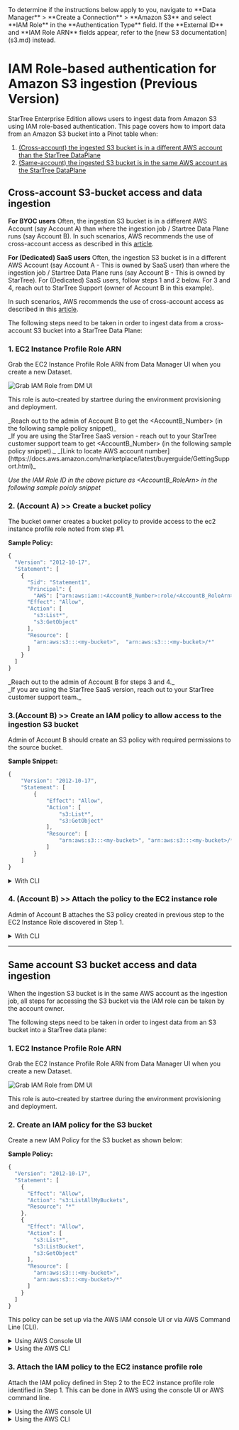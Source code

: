 
<Callout type="info">
To determine if the instructions below apply to you, navigate to **Data Manager** > **Create a Connection** > **Amazon S3** and select **IAM Role** in the **Authentication Type** field. If the **External ID** and **IAM Role ARN** fields appear, refer to the [new S3 documentation](s3.md) instead. 
</Callout>

# IAM Role-based authentication for Amazon S3 ingestion (Previous Version)

StarTree Enterprise Edition allows users to ingest data from Amazon S3 using IAM role-based authentication. This page covers 
how to import data from an Amazon S3 bucket into a Pinot table when:
1. [(Cross-account) the ingested S3 bucket is in a different AWS account than the StarTree DataPlane](#cross-account-S3-bucket-access-and-data-ingestion) 
2. [(Same-account) the ingested S3 bucket is in the same AWS account as the StarTree DataPlane](#same-account-S3-bucket-access-and-data-ingestion) 

## Cross-account S3-bucket access and data ingestion

**For BYOC users**
Often, the ingestion S3 bucket is in a different AWS Account (say Account A) than where the ingestion job / 
Startree Data Plane runs (say Account B). In such scenarios, AWS recommends the use of cross-account access as 
described in this [article](https://aws.amazon.com/premiumsupport/knowledge-center/cross-account-access-s3/). 

**For (Dedicated) SaaS users**
Often, the ingestion S3 bucket is in a different AWS Account (say Account A - This is owned by SaaS user) than where the ingestion job / 
Startree Data Plane runs (say Account B - This is owned by StarTree). For (Dedicated) SaaS users,  follow steps 1 and 2 below. For 3 and 4, reach out to StarTree Support (owner of Account B in this example).

In such scenarios, AWS recommends the use of cross-account access as 
described in this [article](https://aws.amazon.com/premiumsupport/knowledge-center/cross-account-access-s3/). 

The following steps need to be taken in order to ingest data from a cross-account S3 bucket into a StarTree Data Plane:

### 1. EC2 Instance Profile Role ARN 
Grab the EC2 Instance Profile Role ARN from Data Manager UI when you create a new Dataset.

![Grab IAM Role from DM UI](/img/startree-distribution/grab-iam-role-from-dm-ui.png)

This role is auto-created by startree during the environment provisioning and deployment.

<Callout type="info">
_Reach out to the admin of Account B to get the &lt;AccountB_Number&gt; (in the following sample policy snippet)_ <br />
_If you are using the StarTree SaaS version - reach out to your StarTree customer support team to get &lt;AccountB_Number&gt; (in the following sample policy snippet)._
_[Link to locate AWS account number](https://docs.aws.amazon.com/marketplace/latest/buyerguide/GettingSupport.html)_

_Use the IAM Role ID in the above picture as &lt;AccountB_RoleArn&gt; in the following sample poicly snippet_
</Callout>

### 2. (Account A) >> Create a bucket policy
The bucket owner creates a bucket policy to provide access to the ec2 instance profile role noted from step #1.

**Sample Policy:**

```js showLineNumbers copy
{
  "Version": "2012-10-17",
  "Statement": [
    {
      "Sid": "Statement1",
      "Principal": {
        "AWS": ["arn:aws:iam::<AccountB_Number>:role/<AccountB_RoleArn>"] },
      "Effect": "Allow",
      "Action": [
        "s3:List*",
        "s3:GetObject"
      ],
      "Resource": [
        "arn:aws:s3:::<my-bucket>",  "arn:aws:s3:::<my-bucket>/*"
      ]
    }
  ]
}
```

<Callout type="info">
_Reach out to the admin of Account B for steps 3 and 4._ <br />
_If you are using the StarTree SaaS version, reach out to your StarTree customer support team._
</Callout>

### 3.(Account B) >> Create an IAM policy to allow access to the ingestion S3 bucket 
Admin of Account B should create an S3 policy with required permissions to the source bucket.

**Sample Snippet:**
```js showLineNumbers copy
{
    "Version": "2012-10-17",
    "Statement": [
        {
            "Effect": "Allow",
            "Action": [
                "s3:List*",
                "s3:GetObject"
            ],
            "Resource": [
                "arn:aws:s3:::<my-bucket>", "arn:aws:s3:::<my-bucket>/*"
            ]
        }
    ]
}
```

<details>
<summary>With CLI</summary>

```shell copy
aws --profile ${CLUSTER_NAME} iam --region ${REGION} create-policy  --policy-name devrel-demos-policy --policy-document file://devrel-demos-policy.json
```

</details>

### 4. (Account B) >> Attach the policy to the EC2 instance role 
Admin of Account B attaches the S3 policy created in previous step to the EC2 Instance Role discovered in Step 1.

<details>
<summary>With CLI</summary>

```shell
aws --profile ${CLUSTER_NAME} iam --region ${REGION} attach-role-policy --role-name sc-staging-startree-dev-ui-team20220113030258471200000009 --policy-arn arn:aws:iam::462173948356:policy/devrel-demos-policy
```

</details>

<hr />

## Same account S3 bucket access and data ingestion
When the ingestion S3 bucket is in the same AWS account as the ingestion job, all steps for accessing the S3 bucket via 
the IAM role can be taken by the account owner. 

The following steps need to be taken in order to ingest data from an S3 bucket into a StarTree data plane:

### 1. EC2 Instance Profile Role ARN
Grab the EC2 Instance Profile Role ARN from Data Manager UI when you create a new Dataset.

![Grab IAM Role from DM UI](/img/startree-distribution/grab-iam-role-from-dm-ui.png)

This role is auto-created by startree during the environment provisioning and deployment.

### 2. Create an IAM policy for the S3 bucket 
Create a new IAM Policy for the S3 bucket as shown below:

**Sample Policy:**

```js copy
{
  "Version": "2012-10-17",
  "Statement": [
    {
      "Effect": "Allow",
      "Action": "s3:ListAllMyBuckets",
      "Resource": "*"
    },
    {
      "Effect": "Allow",
      "Action": [
        "s3:List*",
        "s3:ListBucket",
        "s3:GetObject"
      ],
      "Resource": [
        "arn:aws:s3:::<my-bucket>",
        "arn:aws:s3:::<my-bucket>/*"
      ]
    }
  ]
}
```

This policy can be set up via the AWS IAM console UI or via AWS Command Line (CLI).

<details>
<summary>Using AWS Console UI</summary>

1. Proceed to the AWS IAM dashboard and select `Policies` in the left menu bar.
   ![Click on Policies](/img/startree-distribution/iam-policies-click.png)

2. Click on `Create Policy` and copy the JSON policy definition.
   ![Click Create Policy](/img/startree-distribution/iam-create-policy.png)

3. Click through `Tags` form and proceed to save your policy with a suitable name, such as `${my-bucket}-policy`.
   ![Name policy and Create](/img/startree-distribution/iam-policy-save.png)

</details>

<details>
<summary>Using the AWS CLI</summary>

1. Save the policy in a file called `${my-bucket}-policy.json`
2. Create the IAM policy

```shell
aws --profile ${CLUSTER_NAME} iam --region ${REGION} create-policy --policy-name ${my-bucket}-policy --policy-document file://${my-bucket}-policy.json
```
</details>

### 3. Attach the IAM policy to the EC2 instance profile role
Attach the IAM policy defined in Step 2 to the EC2 instance profile role identified in Step 1.
This can be done in AWS using the console UI or AWS command line. 

<details>
<summary>Using the AWS console UI</summary>

1. Proceed to the AWS IAM dashboard and select `Roles` in the left menu bar.

   ![Search for IAM role from Step 1](/img/startree-distribution/iam-search-role.png)

2. Search for the role identified in Step 1 and click on the role name.
3. Under the permissions tab, click on `Add Permissions` -> `Attach Policies`. <br />
Search for the policy `${my-bucket}-policy` created in Step 2

![Search policy and attach](/img/startree-distribution/iam-attach-policy.png)

</details>

<details>

<summary>Using the AWS CLI</summary>

```shell
aws --profile ${CLUSTER_NAME} iam --region ${REGION} attach-role-policy --role-name ${ROLE_NAME} --policy-arn ${my-bucket}-policy
```

</details>